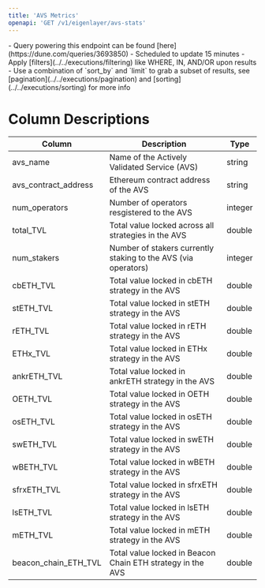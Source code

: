 ```yaml
---
title: 'AVS Metrics'
openapi: 'GET /v1/eigenlayer/avs-stats'
---
```


<Note>
- Query powering this endpoint can be found [here](https://dune.com/queries/3693850)
- Scheduled to update 15 minutes
- Apply [filters](../../executions/filtering) like WHERE, IN, AND/OR upon results
- Use a combination of `sort_by` and `limit` to grab a subset of results, see [pagination](../../executions/pagination) and [sorting](../../executions/sorting) for more info
</Note>

# Column Descriptions

| Column                    | Description                                                         | Type       |
| ------------------------- | ------------------------------------------------------------------- | ---------- |
| avs_name                  | Name of the Actively Validated Service (AVS)                        | string     |
| avs_contract_address      | Ethereum contract address of the AVS                                | string     |
| num_operators             | Number of operators resgistered to the AVS   | integer    |
| total_TVL                 | Total value locked across all strategies in the AVS             | double     |
| num_stakers               | Number of stakers currently staking to the AVS (via operators)                  | integer    |
| cbETH_TVL                 | Total value locked in cbETH strategy in the AVS                 | double     |
| stETH_TVL                 | Total value locked in stETH strategy in the AVS                 | double     |
| rETH_TVL                  | Total value locked in rETH strategy in the AVS                  | double     |
| ETHx_TVL                  | Total value locked in ETHx strategy in the AVS                  | double     |
| ankrETH_TVL               | Total value locked in ankrETH strategy in the AVS               | double     |
| OETH_TVL                  | Total value locked in OETH strategy in the AVS                  | double     |
| osETH_TVL                 | Total value locked in osETH strategy in the AVS                 | double     |
| swETH_TVL                 | Total value locked in swETH strategy in the AVS                 | double     |
| wBETH_TVL                 | Total value locked in wBETH strategy in the AVS                 | double     |
| sfrxETH_TVL               | Total value locked in sfrxETH strategy in the AVS               | double     |
| lsETH_TVL                 | Total value locked in lsETH strategy in the AVS                 | double     |
| mETH_TVL                  | Total value locked in mETH strategy in the AVS                  | double     |
| beacon_chain_ETH_TVL      | Total value locked in Beacon Chain ETH strategy in the AVS      | double     |

